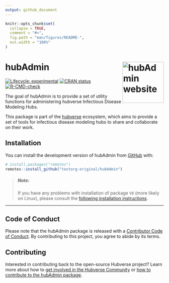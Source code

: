 ```yaml
---
output: github_document
---
```


<!-- README.md is generated from README.Rmd. Please edit that file -->

```r
knitr::opts_chunk$set(
  collapse = TRUE,
  comment = "#>",
  fig.path = "man/figures/README-",
  out.width = "100%"
)
```


# hubAdmin <a href="https://testorg-original.github.io/hubAdmin/"><img src="man/figures/logo.png" align="right" height="131" alt="hubAdmin website" /></a>

<!-- badges: start -->
[![Lifecycle: experimental](https://img.shields.io/badge/lifecycle-experimental-orange.svg)](https://lifecycle.r-lib.org/articles/stages.html#experimental)
[![CRAN status](https://www.r-pkg.org/badges/version/hubAdmin)](https://CRAN.R-project.org/package=hubAdmin)
[![R-CMD-check](https://github.com/testorg-original/hubAdmin/actions/workflows/R-CMD-check.yaml/badge.svg)](https://github.com/testorg-original/hubAdmin/actions/workflows/R-CMD-check.yaml)
<!-- badges: end -->

The goal of hubAdmin is to provide a set of utility functions for administering hubverse Infectious Disease Modeling Hubs. 

This package is part of the [hubverse](https://hubdocs.readthedocs.io/en/latest/) ecosystem, which aims to provide a set of tools for infectious disease modeling hubs to share and collaborate on their work.

## Installation

You can install the development version of hubAdmin from [GitHub](https://github.com/) with:

``` r
# install.packages("remotes")
remotes::install_github("testorg-original/hubAdmin")
```

> #####  **Note:**
> If you have any problems with installation of package `V8` (more likely on Linux), please consult the [following installation instructions](https://github.com/jeroen/V8#installation).

***

## Code of Conduct

Please note that the hubAdmin package is released with a [Contributor Code of Conduct](.github/CODE_OF_CONDUCT.md). By contributing to this project, you agree to abide by its terms.


## Contributing

Interested in contributing back to the open-source Hubverse project?
Learn more about how to [get involved in the Hubverse Community](https://hubdocs.readthedocs.io/en/latest/overview/contribute.html) or [how to contribute to the hubAdmin package](.github/CONTRIBUTING.md).
